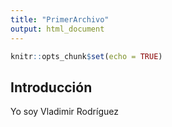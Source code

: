 ```yaml
---
title: "PrimerArchivo"
output: html_document
---
```


```r
knitr::opts_chunk$set(echo = TRUE)
```

## Introducción

Yo soy Vladimir Rodríguez


